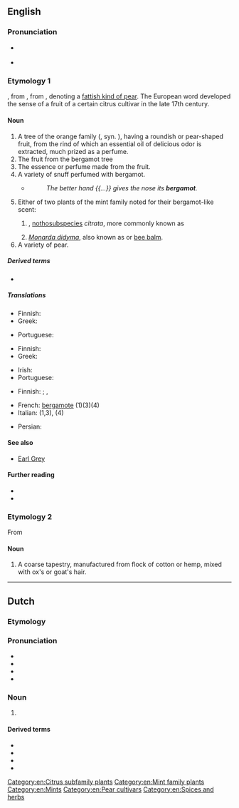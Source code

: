 ==English==

===Pronunciation===
* {{a|US}} {{IPA|en|/ˈbɝɡəˌmɑt/}}
* {{a|RP}} {{IPA|en|/ˈbɜːɡəˌmɒt/}}
{{rfap|en}}

===Etymology 1===
{{bor|en|fr|bergamote}}, from {{der|en|it|bergamotta}}, from {{der|en|ota|[[بك]] [[آرمود|آرمودی]]|tr=beg armudu|lit=a lord's pear}}, denoting a [[w:de:Bergamotte (Birne)|fattish kind of pear]]. The European word developed the sense of a fruit of a certain citrus cultivar in the late 17th century.

====Noun====
{{en-noun|~}}

# A tree of the orange family ({{taxlink|Citrus × limon|nothospecies|noshow=1|ver=161014}}, syn. {{taxlink|Citrus bergamia|species|noshow=1|ver=161014}}), having a roundish or pear-shaped fruit, from the rind of which an essential oil of delicious odor is extracted, much prized as a perfume.
# The fruit from the bergamot tree
# The essence or perfume made from the fruit.
# A variety of snuff perfumed with bergamot.
#* {{RQ:Cowper The Task}}
#*: ''The better hand {{...}} gives the nose its '''bergamot'''.''
# Either of two plants of the mint family noted for their bergamot-like scent:
## {{taxlink|Mentha × piperita|nothospecies|noshow=1|ver=161014}}, [[nothosubspecies]] ''citrata'', more commonly known as {{vern|bergamot mint}}
## ''[[Monarda didyma]]'', also known as {{vern|American bergamot}} or [[bee balm]].
# A variety of pear.
#: {{rfquotek|en|Johnson}}

=====Derived terms=====
* {{l|en|wild bergamot}}

=====Translations=====
{{trans-top|tree}}
* Finnish: {{t+|fi|bergamotti}}
* Greek: {{t|el|περγαμοντιά|f}}
{{trans-mid}}
* Portuguese: {{t|pt|bergamoteira|f}}
{{trans-bottom}}

{{trans-top|fruit}}
* Finnish: {{t+|fi|bergamotti}}
* Greek: {{t+|el|περγαμόντο|n}}
{{trans-mid}}
* Irish: {{t|ga|beirgeamat|m}}
* Portuguese: {{t+|pt|bergamota|f}}
{{trans-bottom}}

{{trans-top|essence or perfume}}
* Finnish: {{t|fi|bergamottiesanssi}} {{q|essence}}; {{t|fi|bergamottiöljy}} {{q|oil}}, {{t+|fi|bergamotti}}
{{trans-mid}}
{{trans-bottom}}

{{trans-top|variety of snuff}}
{{trans-mid}}
{{trans-bottom}}

{{trans-see|''Mentha × piperita''|peppermint}}

{{trans-see|''Monarda didyma''|bee balm}}

{{trans-top|variety of pear}}
{{trans-mid}}
{{trans-bottom}}

{{checktrans-top}}
* French: [[bergamote]] (1)(3)(4)
* Italian: {{t+|it|bergamotto|m}} (1,3), {{t|it|bergamotta|f}} (4)
{{trans-mid}}
* Persian: {{t+|fa|ترنج|tr=toranj}}
{{trans-bottom}}

====See also====
* [[Earl Grey]] {{q|tea flavored with bergamot}}

====Further reading====
* {{pedialite}}
* {{projectlink|Americana|Bergamot}}

===Etymology 2===
From {{m|it|Bergamo}}

====Noun====
{{en-noun|-|s}}

# A coarse tapestry, manufactured from flock of cotton or hemp, mixed with ox's or goat's hair.

[[Category:en:Citrus subfamily plants]]
[[Category:en:Mint family plants]]
[[Category:en:Mints]]
[[Category:en:Pear cultivars]]
[[Category:en:Spices and herbs]]

----

==Dutch==

===Etymology===
{{rfe|nl}}

===Pronunciation===
* {{IPA|nl|/ˌbɛr.ɣaːˈmɔt/}}
* {{audio|nl|Nl-bergamot.ogg|Audio}}
* {{hyphenation|nl|ber|ga|mot}}
* {{rhyme|nl|ɔt}}

===Noun===
{{nl-noun|f|-en|bergamotje}}

# {{l|en|bergamot}} {{gloss|pear-shaped citrus fruit}}
#: {{syn|nl|herenpeer}}

====Derived terms====
* {{l|nl|bergamotboom}}
* {{l|nl|bergamotolie}}
* {{l|nl|bergamotpeer}}
* {{l|nl|bergamotplant}}